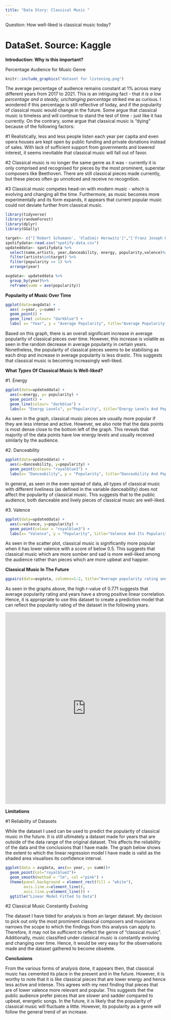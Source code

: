 ```yaml
---
title: "Data Story: Classical Music "
---
```


Question: How well-liked is classical music today? 

# DataSet. Source: Kaggle

**Introduction: Why is this important?**

Percentage Audience for Music Genre

```r

knitr::include_graphics("dataset for listening.png") 
```

The average percentage of audience remains constant at 1% across many different years from 2017 to  2021. This is an intriguing fact - that *it is a low percentage and a steady, unchanging percentage* striked me as curious. I wondered if this percentage is still reflective of today, and if the popularity of classical music would change in the future. 
Some argue that classical music is timeless and will continue to stand the test of time - just like it has currently. On the contrary, some argue that classical music is "dying" because of the following factors:

#1 Realistically, less and less people listen each year per capita and even opera houses are kept open by public funding and private donations instead of sales. With lack of sufficient support from governments and lowered interest, it seems inevitable that classical music will fall out of favor. 

#2 Classical music is no longer the same genre as it was - currently it is only comprised and recognised for pieces by the most prominent, superstar composers like Beethoven. There are still classical pieces made currently, but these pieces often go unnoticed and receive no recognition.


#3 Classical music competes head-on with modern music - which is evolving and changing all the time. Furthermore, as music becomes more experimentally and its form expands, it appears that current popular music could not deviate further from classical music. 

```r
library(tidyverse)
library(randomForest)
library(dplyr)
library(GGally)
```

```r

target<- c("['Robert Schumann', 'Vladimir Horowitz']","['Franz Joseph Haydn', 'Pro Arte Quartet']","['Felix Mendelssohn', 'Vladimir Horowitz']", "['Frédéric Chopin', 'Vladimir Horowitz']", "['Franz Liszt', 'Vladimir Horowitz']","['Sergei Rachmaninoff', 'Vladimir Horowitz']", "['Ludwig van Beethoven', 'Staatskapelle Berlin', 'Richard Strauss']")
spotifydata<-read.csv("spotify-data.csv")
updateddata<- spotifydata %>%
  select(name,artists, year,danceability, energy, popularity,valence)%>%
  filter(artists%in%target) %>%
  filter(popularity >= 1) %>%
  arrange(year)
```

```r
avgdata<- updateddata %>%
  group_by(year)%>%
  reframe(summ = ave(popularity))
```

**Popularity of Music Over Time**
```r
ggplot(data=avgdata) +
  aes( x=year, y=summ) +
  geom_point() +
  geom_line( colour= "darkblue") + 
  labs( x= "Year", y = "Average Popularity", title="Average Popularity Of Classical Pieces Over Time")
```
Based on this graph, there is an overall significant increase in average popularity of classical pieces over time. However, this increase is volatile as seen in the random decrease in average popularity in certain years. Nonetheless, the popularity of classical pieces seems to be stabilising as each drop and increase in average popularity is less drastic. This suggests that classical music is becoming increasingly well-liked.


**What *Types* Of Classical Music Is Well-liked?**

#1. Energy

```r
ggplot(data=updateddata) +
  aes(x=energy, y= popularity) +
  geom_point() + 
  geom_line(colour= "darkblue") +
  labs(x= "Energy Levels", y="Popularity", title="Energy Levels And Popularity Of Pieces")
```
As seen in the graph, classical music pieces are usually more popular if they are less intense and active. 
       However, we also note that the data points is most dense close to the bottom left of the graph. 
       This reveals that majority of the data points have low energy levels and usually received similarly by the audience.


#2. Danceability

```r
ggplot(data=updateddata) +
  aes(x=danceability, y=popularity) +
  geom_point(colour= "royalblue3") +
  labs(x= "Danceability", y = "Popularity", title="Danceability And Popularity Of Pieces")  
```
In general, as seen in the even spread of data, all types of classical music with different liveliness (as defined in the variable danceability) does not affect the popularity of classical music. This suggests that to the public audience, both danceable and lively pieces of classical music are well-liked.

#3. Valence

```r
ggplot(data=updateddata) +
  aes(x=valence, y=popularity) +
  geom_point(colour = "royalblue3") +
  labs(x= "Valence", y = "Popularity", title="Valence And Its Popularity")
```

As seen in the scatter plot, classical music is significantly more popular when it has lower valence with a score of below 0.5. This suggests that classical music which are more somber and sad is more well-liked among the audience rather than  pieces which are more upbeat and happier.

**Classical Music In The Future** 

```r
ggpairs(data=avgdata, columns=1:2, title="Average popularity rating and years", ggplot2::aes(colour= "royalblue") )
```

As seen in the graphs above, the high r-value of 0.771 suggests that average popularity rating and years have a strong positive linear correlation. Hence, it is appropriate to use this dataset to create a prediction model that can reflect the popularity rating of the dataset in the following years. 

```{=html}
<iframe height="600" width="100%" frameborder="no" src="https://claralclaroll.shinyapps.io/App-1/ "> </iframe>
```


**Limitations**

#1 Reliability of Datasets

While the dataset I used can be used to predict the popularity of classical music in the future. It is still ultimately a dataset made for years that are outside of the data range of the original dataset. This affects the reliability of the data and the conclusions that I have made. The graph below shows the extent to which the linear regression model I have made is valid as the shaded area visualises its confidence interval.

```r
ggplot(data = avgdata, aes(x= year, y= summ))+
  geom_point(col="royalblue2")+ 
  geom_smooth(method = "lm", col ="pink") + 
  theme(panel.background = element_rect(fill = "white"),
        axis.line.x=element_line(),
        axis.line.y=element_line()) +
  ggtitle("Linear Model Fitted to Data")

``` 

#2 Classical Music Constantly Evolving

The dataset I have tided for analysis is from an larger dataset. My decision to pick out only the most prominent classical composers and musicians narrows the scope to which the findings from this analysis can apply to. Therefore, it may not be sufficient to reflect the genre of "classical music". Additionally, music classified under classical music is constantly evolving and changing over time. Hence, it would be very easy for the observations made and the dataset gathered to become obselete. 


**Conclusions**

From the various forms of analysis done, it appears then, that classical music has cemented its place in the present and in the future. However, it is worthy to note that it is like classical pieces that are lower energy and hence less active and intense. This agrees with my next finding that pieces that are of lower valence more relevant and popular. This suggests thet the public audience prefer pieces that are slower and sadder compared to upbeat, energetic songs. In the future, it is likely that the popularity of classical music will fluctuate a little. However, its popularity as a genre will follow the general trend of an increase. 